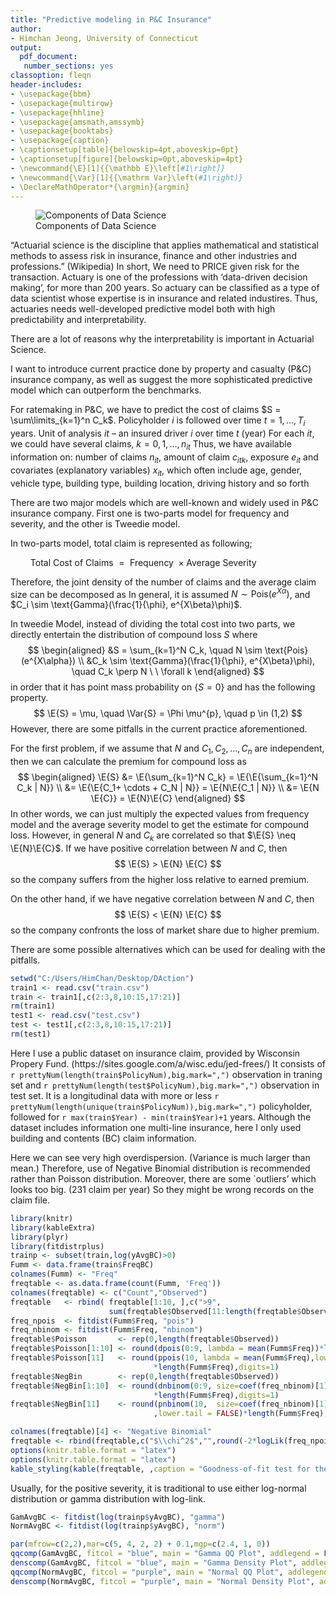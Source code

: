 ---
title: "Predictive modeling in P&C Insurance"
author:
- Himchan Jeong, University of Connecticut
output:
  pdf_document:
   number_sections: yes
classoption: fleqn
header-includes:
- \usepackage{bbm}
- \usepackage{multirow}
- \usepackage{hhline}
- \usepackage{amsmath,amssymb}
- \usepackage{booktabs}
- \usepackage{caption}
- \captionsetup[table]{belowskip=4pt,aboveskip=0pt}
- \captionsetup[figure]{belowskip=0pt,aboveskip=4pt}
- \newcommand{\E}[1]{{\mathbb E}\left[#1\right]}
- \newcommand{\Var}[1]{{\mathrm Var}\left(#1\right)}
- \DeclareMathOperator*{\argmin}{argmin}
---

\section{Introduction}

\subsection{What is Actuarial Science?}
![Components of Data Science](C:/Users/HimChan/Desktop/Daction/datascience.jpg)

"Actuarial science is the discipline that applies mathematical and statistical methods to assess risk in insurance, finance and other industries and professions." (Wikipedia) In short, We need to PRICE given risk for the transaction. Actuary is one of the professions with 'data-driven decision making', for more than 200 years. So actuary can be classified as a type of data scientist whose expertise is in insurance and related industires. Thus, actuaries needs well-developed predictive model both with high predictability and interpretability.

There are a lot of reasons why the interpretability is important in Actuarial Science.
\begin{itemize}
\item Tradition
\item Internal/External Communication
\item Regulation
\item Robustness
\end{itemize}

I want to introduce current practice done by property and casualty (P\&C) insurance company, as well as suggest the more sophisticated predictive model which can outperform the benchmarks.

\subsection{Common Data Structure}

For ratemaking in P\&C, we have to predict the cost of claims $S = \sum\limits_{k=1}^n C_k$. Policyholder $i$ is followed over time $t=1,\ldots,T_i$ years. Unit of analysis $it$ -- an insured driver $i$ over time $t$ (year) For each $it$, we could have several claims, $k=0,1,\ldots,n_{it}$
Thus, we have available information on: number of claims $n_{it}$, amount of claim $c_{itk}$, exposure $e_{it}$ and covariates (explanatory variables)  $x_{it}$, which often include age, gender, vehicle type, building type, building location, driving history and so forth

\section{Model Specification}

\subsection{Current Approches for Claim Modeling}

There are two major models which are well-known and widely used in P\&C insurance company. First one is two-parts model for frequency and severity, and the other is Tweedie model.

In two-parts model, total claim is represented as following;

$\qquad \text{Total Cost of Claims }=\text{ Frequency }\times \text{Average Severity}$

Therefore, the joint density of the number of claims and the average claim size can be decomposed as
\begin{eqnarray*}
f(N,\overline{C}| \textbf{x}) &=& f(N| \mathbf{x}) \times f(\overline{C}|N, \textbf{x}) \\
\text{joint} &=& \text{frequency} ~\times~ \text{conditional severity}.
\end{eqnarray*}
In general, it is assumed $N \sim \text{Pois}(e^{X\alpha})$, and $C_i \sim \text{Gamma}(\frac{1}{\phi}, e^{X\beta}\phi)$.

In tweedie Model, instead of dividing the total cost into two parts, we directly entertain the distribution of compound loss $S$ where
$$
\begin{aligned}
&S = \sum_{k=1}^N C_k, \quad N \sim \text{Pois}(e^{X\alpha}) \\
&C_k \sim \text{Gamma}(\frac{1}{\phi}, e^{X\beta}\phi), \quad C_k \perp N \ \ \forall k
\end{aligned}
$$
in order that it has point mass probability on $\{S=0\}$ and has the following property.
$$
\E{S} = \mu, \quad \Var{S} = \Phi \mu^{p}, \quad p \in (1,2)
$$
However, there are some pitfalls in the current practice aforementioned.
\begin{itemize}
\item (1) Dependence between the frequency and the severity
\smallskip
\item (2) Longitudinal property of data structure. 
  \begin{itemize}
  \item For example, if we observed a policyholder $i$ for $T_i$ years, then we have following observation $N_{i1},N_{i2},\ldots,N_{iT_i}$, which may not be identically and independently distributed.
  \end{itemize}
\end{itemize}

For the first problem, if we assume that $N$ and $C_1,C_2,\ldots,C_n$ are independent, then we can calculate the premium for compound loss as
$$
\begin{aligned}
\E{S} &= \E{\sum_{k=1}^N C_k} = \E{\E{\sum_{k=1}^N C_k | N}} \\
      &= \E{\E{C_1+ \cdots + C_N | N}} = \E{N\E{C_1 | N}} \\
      &= \E{N \E{C}} = \E{N}\E{C}
\end{aligned}
$$
In other words, we can just multiply the expected values from frequency model and the average severity model to get the estimate for compound loss. However, in general $N$ and $C_k$ are correlated so that $\E{S} \neq \E{N}\E{C}$. If we have positive correlation between $N$ and $C$, then
$$
\E{S} > \E{N} \E{C}
$$
so the company suffers from the higher loss relative to earned premium.

On the other hand, if we have negative correlation between $N$ and $C$, then
$$
\E{S} < \E{N} \E{C}
$$
so the company confronts the loss of market share due to higher premium.

\subsection{Possible Alternatives}
There are some possible alternatives which can be used for dealing with the pitfalls.
\begin{itemize}
  \item For dependence between the frequency and severity
    \begin{itemize}
    \item Set $\E{\overline{C}|N}=e^{X\beta+N\theta}$
    \item Copula for $N$ and $\overline{C}$
    \end{itemize}
\smallskip
  \item For longitudinal property
    \begin{itemize}
    \item Random effects model
    \item Copula for multiple claim observation
    \end{itemize}
\smallskip
  \item Non-traditional approaches
    \begin{itemize}
    \item Neural networks
    \item Regression for each group classified by decision tree
    \end{itemize}
\end{itemize}

```{r, message=FALSE, echo=FALSE}
setwd("C:/Users/HimChan/Desktop/DAction")
train1 <- read.csv("train.csv")
train <- train1[,c(2:3,8,10:15,17:21)]
rm(train1)
test1 <- read.csv("test.csv")
test <- test1[,c(2:3,8,10:15,17:21)]
rm(test1)
```

\section{Analysis}
\subsection{Data Description}
 Here I use a public dataset on insurance claim, provided by Wisconsin Propery Fund. (https://sites.google.com/a/wisc.edu/jed-frees/) It consists of `r prettyNum(length(train$PolicyNum),big.mark=",")` observation in traning set and `r prettyNum(length(test$PolicyNum),big.mark=",")` observation in test set. It is a longitudinal data with more or less `r prettyNum(length(unique(train$PolicyNum)),big.mark=",")` policyholder, followed for `r max(train$Year) - min(train$Year)+1` years. Although the dataset includes information one multi-line insurance, here I only used building and contents (BC) claim information.

\begin{table}[h!t!]
\begin{center}
\caption{Observable policy characteristics used as covariates} \label{tab:1}
\resizebox{!}{2.85cm}{
\begin{tabular}{l|lrrr}
\hline \hline
Categorical & Description &  & \multicolumn{2}{c}{Proportions} \\
variables \\
\hline
TypeCity & Indicator for city entity:           & Y=1 & \multicolumn{2}{c}{`r round(100*sum(train$TypeCity)/length(train$PolicyNum),2)` \%} \\
TypeCounty & Indicator for county entity:       & Y=1 & \multicolumn{2}{c}{`r round(100*sum(train$TypeCounty)/length(train$PolicyNum),2)` \%} \\
TypeMisc & Indicator for miscellaneous entity:  & Y=1 & \multicolumn{2}{c}{`r round(100*sum(train$TypeMisc)/length(train$PolicyNum),2)` \%} \\
TypeSchool & Indicator for school entity:       & Y=1 & \multicolumn{2}{c}{`r round(100*sum(train$TypeSchool)/length(train$PolicyNum),2)` \%} \\
TypeTown & Indicator for town entity:           & Y=1 & \multicolumn{2}{c}{`r round(100*sum(train$TypeTown)/length(train$PolicyNum),2)` \%} \\
TypeVillage & Indicator for village entity:     & Y=1 & \multicolumn{2}{c}{`r round(100*sum(train$TypeVillage)/length(train$PolicyNum),2)` \%} \\
NoClaimCreditBC & No BC claim in prior year:    & Y=1 & \multicolumn{2}{c}{`r round(100*sum(train$NoClaimCreditBC)/length(train$PolicyNum),2)` \%} \\
\hline
 Continuous & & Minimum & Mean & Maximum \\
 variables \\
\hline
CoverageBC  & Log coverage amount of BC claim in mm  &  `r round(min(train$CoverageBC),2)` & `r round(mean(train$CoverageBC),2)`
            & `r round(max(train$CoverageBC),2)`\\
lnDeductBC  & Log deductible amount for BC claim     &  `r round(min(train$lnDeductBC),2)` & `r round(mean(train$lnDeductBC),2)`
            & `r round(max(train$lnDeductBC),2)`\\
\hline \hline
\end{tabular}}
\end{center}
\end{table}

\begin{table}[h!t!]
\begin{center}
\caption{Summary statistics for claim frequency} \label{tab:2}
\resizebox{!}{0.7cm}{
\begin{tabular}{l|lrrrr}
\hline \hline
        &                               & Minimum & Mean & Variance & Maximum \\
\hline
FreqBC  & number of BC claim in a year  & `r round(min(train$FreqBC),2)` &
`r round(mean(train$FreqBC),2)`         & `r round(var(train$FreqBC),2)` &
`r round(max(train$FreqBC),2)` \\
\hline \hline
\end{tabular}}
\end{center}
\end{table}

Here we can see very high overdispersion. (Variance is much larger than mean.) Therefore, use of Negative Binomial distribution is recommended rather than Poisson distribution. Moreover, there are some `outliers' which looks too big. (231 claim per year) So they might be wrong records on the claim file.

```{r, echo=FALSE, message=FALSE,warning=FALSE}
library(knitr)
library(kableExtra)
library(plyr)
library(fitdistrplus)
trainp <- subset(train,log(yAvgBC)>0)
Fumm <- data.frame(train$FreqBC)
colnames(Fumm) <- "Freq"
freqtable <- as.data.frame(count(Fumm, 'Freq'))
colnames(freqtable) <- c("Count","Observed")
freqtable   <- rbind( freqtable[1:10, ],c(">9",
                      sum(freqtable$Observed[11:length(freqtable$Observed)])) )
freq_npois  <- fitdist(Fumm$Freq, "pois")
freq_nbinom <- fitdist(Fumm$Freq, "nbinom")
freqtable$Poisson       <- rep(0,length(freqtable$Observed))
freqtable$Poisson[1:10] <- round(dpois(0:9, lambda = mean(Fumm$Freq))*length(Fumm$Freq),digits=1)
freqtable$Poisson[11]   <- round(ppois(10, lambda = mean(Fumm$Freq),lower.tail = FALSE)
                                *length(Fumm$Freq),digits=1)
freqtable$NegBin        <- rep(0,length(freqtable$Observed))
freqtable$NegBin[1:10]  <- round(dnbinom(0:9, size=coef(freq_nbinom)[1], mu=coef(freq_nbinom)[2])
                                *length(Fumm$Freq),digits=1)
freqtable$NegBin[11]    <- round(pnbinom(10,  size=coef(freq_nbinom)[1], mu=coef(freq_nbinom)[2]
                                ,lower.tail = FALSE)*length(Fumm$Freq),digits=1)

colnames(freqtable)[4] <- "Negative Binomial"
freqtable <- rbind(freqtable,c("$\\chi^2$","",round(-2*logLik(freq_npois),1),round(-2*logLik(freq_nbinom),1)))
options(knitr.table.format = "latex")
options(knitr.table.format = "latex")
kable_styling(kable(freqtable, ,caption = "Goodness-of-fit test for the frequency component",booktabs = T,digits=0,linesep = c("", "", "", "", "","", "", "", "", "", "", "\\hline"),  toprule = "\\hhline{====}",bottomrule="\\hhline{====}",escape=FALSE)  %>%  add_header_above(c(" " = 2, "Fitted" = 2)), latex_options = "hold_position")
```

\begin{table}[h!t!]
\begin{center}
\caption{Summary statistics for claim severity} \label{tab:3}
\resizebox{!}{0.65cm}{
\begin{tabular}{l|lrrrr}
\hline \hline
        &                               & Minimum & Mean & Variance & Maximum \\
\hline
log(yAvgBC)  & (log) avg size of claim in a year  & `r round(min(log(trainp$yAvgBC)),2)` &
`r round(mean(log(trainp$yAvgBC)),2)`         & `r round(var(log(trainp$yAvgBC)),2)` &
`r round(max(log(trainp$yAvgBC)),2)` \\
\hline \hline
\end{tabular}}
\end{center}
\end{table}

Usually, for the positive severity, it is traditional to use either log-normal distribution or gamma distribution with log-link.

```{r echo=FALSE, message=FALSE,plots, fig.cap="Plots of fitting normal and gamma to average severity",fig.height=6.9}
GamAvgBC <- fitdist(log(trainp$yAvgBC), "gamma")
NormAvgBC <- fitdist(log(trainp$yAvgBC), "norm")

par(mfrow=c(2,2),mar=c(5, 4, 2, 2) + 0.1,mgp=c(2.4, 1, 0))
qqcomp(GamAvgBC, fitcol = "blue", main = "Gamma QQ Plot", addlegend = FALSE,xlab = "log-gamma quantiles")
denscomp(GamAvgBC, fitcol = "blue", main = "Gamma Density Plot", addlegend = FALSE,xlab = "log(AvgBC)")
qqcomp(NormAvgBC, fitcol = "purple", main = "Normal QQ Plot", addlegend = FALSE,xlab = "log-normal quantiles")
denscomp(NormAvgBC, fitcol = "purple", main = "Normal Density Plot", addlegend = FALSE,xlab = "log(AvgBC)")
```

\newpage
\subsection{Future Works}
\begin{itemize}
  \item Deal with `outliers' on the observations for claim frequency.
  \item Provide methodologies for modelling the claim and compare their performance with those of the benchmark models.
  \item If possible, suggest a model with higher predictability and interpretability which can be used in P\&C insurance company.
\end{itemize}